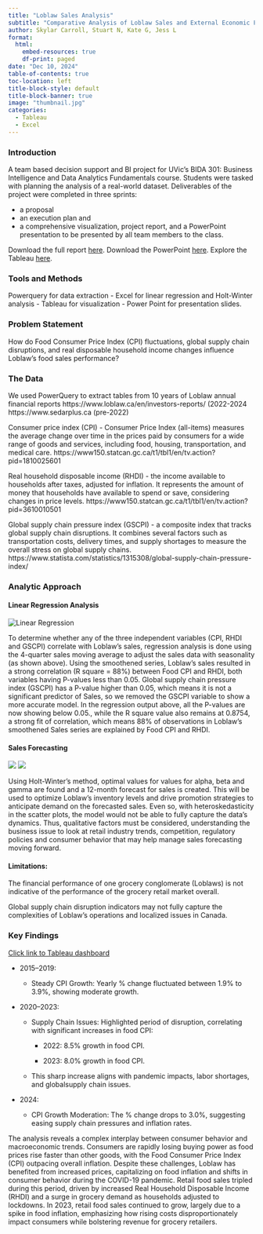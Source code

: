 ```yaml
---
title: "Loblaw Sales Analysis"
subtitle: "Comparative Analysis of Loblaw Sales and External Economic Factors"
author: Skylar Carroll, Stuart N, Kate G, Jess L
format: 
  html:
    embed-resources: true
    df-print: paged
date: "Dec 10, 2024"
table-of-contents: true
toc-location: left
title-block-style: default
title-block-banner: true
image: "thumbnail.jpg"
categories:
  - Tableau
  - Excel
---
```


### Introduction

A team based decision support and BI project for UVic's BIDA 301: Business Intelligence and Data Analytics Fundamentals course. Students were tasked with planning the analysis of a real-world dataset. Deliverables of the project were completed in three sprints:

-   a proposal
-   an execution plan and
-   a comprehensive visualization, project report, and a PowerPoint presentation to be presented by all team members to the class.

Download the full report [here](data/Final%20Report_%20Comparative%20Analysis%20of%20Loblaw%20Sales%20and%20External%20Economic%20Factors.docx). Download the PowerPoint [here](Group%20Project%20Team%205%20-%20Loblaw%20Sales%20and%20Economic%20Factors_FINAL.pptx). Explore the Tableau [here](https://public.tableau.com/app/profile/skylar.carroll/viz/BIDA301-Loblaw/LoblawSalesandExternalEconomicFactors).

### Tools and Methods

Powerquery for data extraction - Excel for linear regression and Holt-Winter analysis - Tableau for visualization - Power Point for presentation slides.

### Problem Statement

How do Food Consumer Price Index (CPI) fluctuations, global supply chain disruptions, and real disposable household income changes influence Loblaw’s food sales performance?

### The Data

We used PowerQuery to extract tables from 10 years of Loblaw annual financial reports https://www.loblaw.ca/en/investors-reports/ (2022-2024 https://www.sedarplus.ca (pre-2022)

Consumer price index (CPI) - Consumer Price Index (all-items) measures the average change over time in the prices paid by consumers for a wide range of goods and services, including food, housing, transportation, and medical care. https://www150.statcan.gc.ca/t1/tbl1/en/tv.action?pid=1810025601

Real household disposable income (RHDI) - the income available to households after taxes, adjusted for inflation. It represents the amount of money that households have available to spend or save, considering changes in price levels. https://www150.statcan.gc.ca/t1/tbl1/en/tv.action?pid=3610010501

Global supply chain pressure index (GSCPI) - a composite index that tracks global supply chain disruptions. It combines several factors such as transportation costs, delivery times, and supply shortages to measure the overall stress on global supply chains. https://www.statista.com/statistics/1315308/global-supply-chain-pressure-index/

### Analytic Approach

#### Linear Regression Analysis

![](loblaw-sales-regression.jpg "Linear Regression")

To determine whether any of the three independent variables (CPI, RHDI and GSCPI) correlate with Loblaw’s sales, regression analysis is done using the 4-quarter sales moving average to adjust the sales data with seasonality (as shown above). Using the smoothened series, Loblaw’s sales resulted in a strong correlation (R square = 88%) between Food CPI and RHDI, both variables having P-values less than 0.05. Global supply chain pressure index (GSCPI) has a P-value higher than 0.05, which means it is not a significant predictor of Sales, so we removed the GSCPI variable to show a more accurate model. In the regression output above, all the P-values are now showing below 0.05., while the R square value also remains at 0.8754, a strong fit of correlation, which means 88% of observations in Loblaw’s smoothened Sales series are explained by Food CPI and RHDI.

#### Sales Forecasting

![](loblaw-sales-holt-winter.jpg) ![](loblaw-sales-holt-winter-detail.jpg)

Using Holt-Winter’s method, optimal values for values for alpha, beta and gamma are found and a 12-month forecast for sales is created. This will be used to optimize Loblaw’s inventory levels and drive promotion strategies to anticipate demand on the forecasted sales. Even so, with heteroskedasticity in the scatter plots, the model would not be able to fully capture the data's dynamics. Thus, qualitative factors must be considered, understanding the business issue to look at retail industry trends, competition, regulatory policies and consumer behavior that may help manage sales forecasting moving forward.

#### Limitations:

The financial performance of one grocery conglomerate (Loblaws) is not indicative of the performance of the grocery retail market overall.

Global supply chain disruption indicators may not fully capture the complexities of Loblaw’s operations and localized issues in Canada.

### Key Findings

[Click link to Tableau dashboard](https://public.tableau.com/app/profile/skylar.carroll/viz/BIDA301-Loblaw/LoblawSalesandExternalEconomicFactors)

-   2015–2019:

    -   Steady CPI Growth: Yearly % change fluctuated between 1.9% to 3.9%, showing moderate growth. 

<!-- -->

-   2020–2023:

    -   Supply Chain Issues: Highlighted period of disruption, correlating with significant increases in food CPI:

        -   2022: 8.5% growth in food CPI.

        -   2023: 8.0% growth in food CPI.

    -   This sharp increase aligns with pandemic impacts, labor shortages, and globalsupply chain issues.

-   2024:

    -   CPI Growth Moderation: The % change drops to 3.0%, suggesting easing supply chain pressures and inflation rates.

The analysis reveals a complex interplay between consumer behavior and macroeconomic trends. Consumers are rapidly losing buying power as food prices rise faster than other goods, with the Food Consumer Price Index (CPI) outpacing overall inflation. Despite these challenges, Loblaw has benefited from increased prices, capitalizing on food inflation and shifts in consumer behavior during the COVID-19 pandemic. Retail food sales tripled during this period, driven by increased Real Household Disposable Income (RHDI) and a surge in grocery demand as households adjusted to lockdowns. In 2023, retail food sales continued to grow, largely due to a spike in food inflation, emphasizing how rising costs disproportionately impact consumers while bolstering revenue for grocery retailers.
